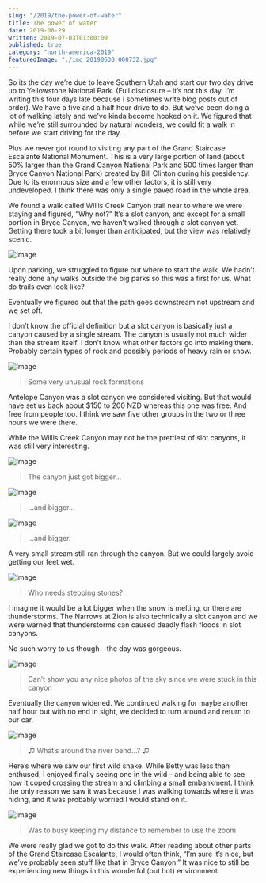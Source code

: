 ```yaml
---
slug: "/2019/the-power-of-water"
title: The power of water
date: 2019-06-29
written: 2019-07-03T01:00:00
published: true
category: "north-america-2019"
featuredImage: "./img_20190630_000732.jpg"
---
```


So its the day we’re due to leave Southern Utah and start our two day drive up to Yellowstone National Park. (Full disclosure – it’s not this day. I’m writing this four days late because I sometimes write blog posts out of order). We have a five and a half hour drive to do. But we’ve been doing a lot of walking lately and we’ve kinda become hooked on it. We figured that while we’re still surrounded by natural wonders, we could fit a walk in before we start driving for the day.

Plus we never got round to visiting any part of the Grand Staircase Escalante National Monument. This is a very large portion of land (about 50% larger than the Grand Canyon National Park and 500 times larger than Bryce Canyon National Park) created by Bill Clinton during his presidency. Due to its enormous size and a few other factors, it is still very undeveloped. I think there was only a single paved road in the whole area.

We found a walk called Willis Creek Canyon trail near to where we were staying and figured, “Why not?” It’s a slot canyon, and except for a small portion in Bryce Canyon, we haven’t walked through a slot canyon yet. Getting there took a bit longer than anticipated, but the view was relatively scenic.

![Image](./img_20190630_020509.jpg)

Upon parking, we struggled to figure out where to start the walk. We hadn’t really done any walks outside the big parks so this was a first for us. What do trails even look like?

Eventually we figured out that the path goes downstream not upstream and we set off.

I don’t know the official definition but a slot canyon is basically just a canyon caused by a single stream. The canyon is usually not much wider than the stream itself. I don’t know what other factors go into making them. Probably certain types of rock and possibly periods of heavy rain or snow.

![Image](./img_20190629_234423.jpg)

> Some very unusual rock formations

Antelope Canyon was a slot canyon we considered visiting. But that would have set us back about $150 to 200 NZD whereas this one was free. And free from people too. I think we saw five other groups in the two or three hours we were there.

While the Willis Creek Canyon may not be the prettiest of slot canyons, it was still very interesting.

![Image](./img_20190629_234650.jpg)

> The canyon just got bigger…

![Image](./img_20190630_000021_1.jpg)

> …and bigger…

![Image](./img_20190630_000732.jpg)

> …and bigger.

A very small stream still ran through the canyon. But we could largely avoid getting our feet wet.

![Image](./img_20190630_011812.jpg)

> Who needs stepping stones?

I imagine it would be a lot bigger when the snow is melting, or there are thunderstorms. The Narrows at Zion is also technically a slot canyon and we were warned that thunderstorms can caused deadly flash floods in slot canyons.

No such worry to us though – the day was gorgeous.

![Image](./img_20190630_000021-1.jpg)

> Can’t show you any nice photos of the sky since we were stuck in this canyon

Eventually the canyon widened. We continued walking for maybe another half hour but with no end in sight, we decided to turn around and return to our car.

![Image](./img_20190630_002723.jpg)

> ♫ What’s around the river bend…? ♫

Here’s where we saw our first wild snake. While Betty was less than enthused, I enjoyed finally seeing one in the wild – and being able to see how it coped crossing the stream and climbing a small embankment. I think the only reason we saw it was because I was walking towards where it was hiding, and it was probably worried I would stand on it.

![Image](./img_20190630_004634.jpg)

> Was to busy keeping my distance to remember to use the zoom

We were really glad we got to do this walk. After reading about other parts of the Grand Staircase Escalante, I would often think, “I’m sure it’s nice, but we’ve probably seen stuff like that in Bryce Canyon.” It was nice to still be experiencing new things in this wonderful (but hot) environment.
